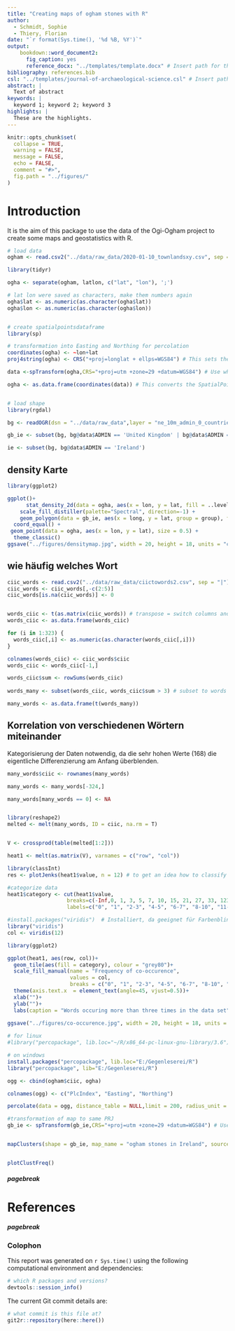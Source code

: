 ```yaml
---
title: "Creating maps of ogham stones with R"
author:
  - Schmidt, Sophie
  - Thiery, Florian
date: "`r format(Sys.time(), '%d %B, %Y')`"
output: 
    bookdown::word_document2:
      fig_caption: yes
      reference_docx: "../templates/template.docx" # Insert path for the DOCX file
bibliography: references.bib
csl: "../templates/journal-of-archaeological-science.csl" # Insert path for the bib-style
abstract: |
  Text of abstract
keywords: |
  keyword 1; keyword 2; keyword 3
highlights: |
  These are the highlights. 
---
```



<!-- This is the format for text comments that will be ignored during renderings. Do not put R code in these comments because it will not be ignored. -->

```r
knitr::opts_chunk$set(
  collapse = TRUE,
  warning = FALSE,
  message = FALSE,
  echo = FALSE,
  comment = "#>",
  fig.path = "../figures/"
)
```

# Introduction

It is the aim of this package to use the data of the Ogi-Ogham project to create some maps and geostatistics with R.


```r
# load data
ogham <- read.csv2("../data/raw_data/2020-01-10_townlandsxy.csv", sep = "\t")

library(tidyr)

ogha <- separate(ogham, latlon, c("lat", "lon"), ';')

# lat lon were saved as characters, make them numbers again
ogha$lat <- as.numeric(as.character(ogha$lat))
ogha$lon <- as.numeric(as.character(ogha$lon))


# create spatialpointsdataframe
library(sp)

# transformation into Easting and Northing for percolation
coordinates(ogha) <- ~lon+lat
proj4string(ogha) <- CRS("+proj=longlat + ellps=WGS84") # This sets the projection of the data, assuming that you are using the WGS84 ellipsoid (if you do not know for sure, it is a safe assumption)

data <-spTransform(ogha,CRS="+proj=utm +zone=29 +datum=WGS84") # Use whatever UTM zone you need.

ogha <- as.data.frame(coordinates(data)) # This converts the SpatialPoints object back into a data frame


# load shape
library(rgdal)

bg <- readOGR(dsn = "../data/raw_data",layer = "ne_10m_admin_0_countries")

gb_ie <- subset(bg, bg@data$ADMIN == 'United Kingdom' | bg@data$ADMIN == 'Ireland')

ie <- subset(bg, bg@data$ADMIN == 'Ireland')

```

## density Karte

```r

library(ggplot2)

ggplot()+
      stat_density_2d(data = ogha, aes(x = lon, y = lat, fill = ..level..), alpha = 0.5, h = ogha$count, geom = "polygon")+
    scale_fill_distiller(palette="Spectral", direction=-1) +
    geom_polygon(data = gb_ie, aes(x = long, y = lat, group = group), fill = "white", alpha = 0.1, colour = "lightgrey", size = 0.5) +
  coord_equal() +
 geom_point(data = ogha, aes(x = lon, y = lat), size = 0.5) +
  theme_classic()
ggsave("../figures/densitymap.jpg", width = 20, height = 18, units = "cm", dpi = 300)

```

## wie häufig welches Wort


```r

ciic_words <- read.csv2("../data/raw_data/ciictowords2.csv", sep = "|")
ciic_words <- ciic_words[,-c(2:5)]
ciic_words[is.na(ciic_words)] <- 0


words_ciic <- t(as.matrix(ciic_words)) # transpose = switch columns and rows
words_ciic <- as.data.frame(words_ciic)

for (i in 1:323) {
  words_ciic[,i] <- as.numeric(as.character(words_ciic[,i]))
}

colnames(words_ciic) <- ciic_words$ciic
words_ciic <- words_ciic[-1,]

words_ciic$sum <- rowSums(words_ciic)
  
words_many <- subset(words_ciic, words_ciic$sum > 3) # subset to words that occur more than three times

many_words <- as.data.frame(t(words_many))

```



## Korrelation von verschiedenen Wörtern miteinander

Kategorisierung der Daten notwendig, da die sehr hohen Werte (168) die eigentliche Differenzierung am Anfang überblenden.

```r

many_words$ciic <- rownames(many_words)

many_words <- many_words[-324,]

many_words[many_words == 0] <- NA


library(reshape2)
melted <- melt(many_words, ID = ciic, na.rm = T)


V <- crossprod(table(melted[1:2]))

heat1 <- melt(as.matrix(V), varnames = c("row", "col"))

library(classInt)
res <- plotJenks(heat1$value, n = 12) # to get an idea how to classify (many other possibilities)

#categorize data
heat1$category <- cut(heat1$value, 
                   breaks=c(-Inf,0, 1, 3, 5, 7, 10, 15, 21, 27, 33, 123, 168, Inf), 
                   labels=c("0", "1", "2-3", "4-5", "6-7", "8-10", "11-15", "16-21", "27", "33", "123", "168", 200))

#install.packages("viridis")  # Installiert, da geeignet für Farbenblinde
library("viridis")   
col <- viridis(12)

library(ggplot2)

ggplot(heat1, aes(row, col))+
  geom_tile(aes(fill = category), colour = "grey80")+
  scale_fill_manual(name = "Frequency of co-occurence", 
                    values = col,
                    breaks = c("0", "1", "2-3", "4-5", "6-7", "8-10", "11-15", "16-21", "27", "33", "123", "168", 200)) +
  theme(axis.text.x  = element_text(angle=45, vjust=0.5))+
  xlab("")+
  ylab("")+
  labs(caption = "Words occuring more than three times in the data set")
  
ggsave("../figures/co-occurence.jpg", width = 20, height = 18, units = "cm", dpi = 300)


```



```r

# for linux
#library("percopackage", lib.loc="~/R/x86_64-pc-linux-gnu-library/3.6")

# on windows
install.packages("percopackage", lib.loc="E:/Gegenleserei/R")
library("percopackage", lib="E:/Gegenleserei/R")

ogg <- cbind(ogham$ciic, ogha)

colnames(ogg) <- c("PlcIndex", "Easting", "Northing")

percolate(data = ogg, distance_table = NULL,limit = 200, radius_unit = 1000, upper_radius = 50, lower_radius = 1, step_value = 10)

#transformation of map to same PRJ
gb_ie <- spTransform(gb_ie,CRS="+proj=utm +zone=29 +datum=WGS84") # Use whatever UTM zone you need.


mapClusters(shape = gb_ie, map_name = "ogham stones in Ireland", source_file_name = "after MacAlister 1945", dpi = 100)


plotClustFreq()
```




<!-- The following line inserts a page break when the output is MS Word. For page breaks in PDF, use \newpage on its own line.  -->
##### pagebreak

# References 
<!-- The following line ensures the references appear here for the MS Word or HTML output files, rather than right at the end of the document (this will not work for PDF files):  -->
<div id="refs"></div>

##### pagebreak

### Colophon

This report was generated on `r Sys.time()` using the following computational environment and dependencies: 

```r
# which R packages and versions?
devtools::session_info()
```

The current Git commit details are:

```r
# what commit is this file at? 
git2r::repository(here::here())
```
